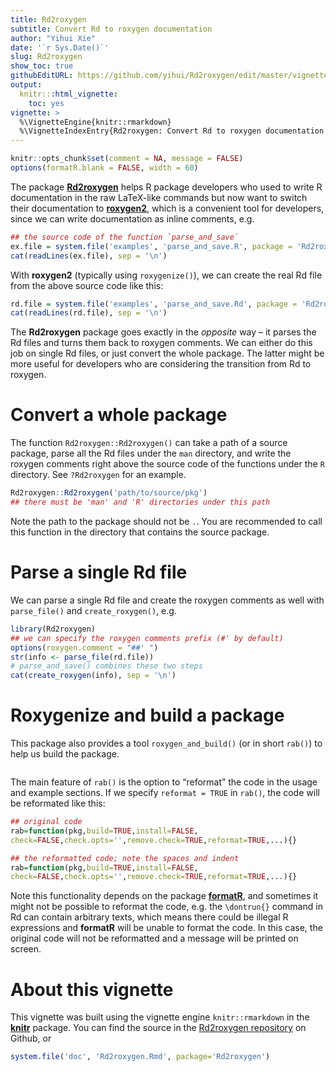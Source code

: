 ```yaml
---
title: Rd2roxygen
subtitle: Convert Rd to roxygen documentation
author: "Yihui Xie"
date: '`r Sys.Date()`'
slug: Rd2roxygen
show_toc: true
githubEditURL: https://github.com/yihui/Rd2roxygen/edit/master/vignettes/Rd2roxygen.Rmd
output:
  knitr:::html_vignette:
    toc: yes
vignette: >
  %\VignetteEngine{knitr::rmarkdown}
  %\VignetteIndexEntry{Rd2roxygen: Convert Rd to roxygen documentation and utilities to enhance R documentation}
---
```


```r
knitr::opts_chunk$set(comment = NA, message = FALSE)
options(formatR.blank = FALSE, width = 60)
```

The package [**Rd2roxygen**](https://github.com/yihui/Rd2roxygen) helps R package developers who
used to write R documentation in the raw LaTeX-like commands but now want to
switch their documentation to [**roxygen2**](https://cran.rstudio.org/package=roxygen2), which is a
convenient tool for developers, since we can write documentation as inline
comments, e.g.

```r
## the source code of the function `parse_and_save`
ex.file = system.file('examples', 'parse_and_save.R', package = 'Rd2roxygen')
cat(readLines(ex.file), sep = '\n')
```

With **roxygen2** (typically using `roxygenize()`), we can create the real
Rd file from the above source code like this:

```r
rd.file = system.file('examples', 'parse_and_save.Rd', package = 'Rd2roxygen')
cat(readLines(rd.file), sep = '\n')
```

The **Rd2roxygen** package goes exactly in the _opposite_ way -- it parses
the Rd files and turns them back to roxygen comments. We can either do this
job on single Rd files, or just convert the whole package. The latter might
be more useful for developers who are considering the transition from Rd to
roxygen.

# Convert a whole package

The function `Rd2roxygen::Rd2roxygen()` can take a path of a source package, parse all
the Rd files under the `man` directory, and write the roxygen comments right
above the source code of the functions under the `R` directory. See
`?Rd2roxygen` for an example.

```r
Rd2roxygen::Rd2roxygen('path/to/source/pkg')
## there must be 'man' and 'R' directories under this path
```

Note the path to the package should not be `.`. You are recommended to call this function in the directory that contains the source package.

# Parse a single Rd file

We can parse a single Rd file and create the roxygen comments as well with
`parse_file()` and `create_roxygen()`, e.g.

```r
library(Rd2roxygen)
## we can specify the roxygen comments prefix (#' by default)
options(roxygen.comment = "##' ")
str(info <- parse_file(rd.file))
# parse_and_save() combines these two steps
cat(create_roxygen(info), sep = '\n')
```

# Roxygenize and build a package

This package also provides a tool `roxygen_and_build()` (or in short `rab()`)
to help us build the package.

```r
```

The main feature of `rab()` is the option to "reformat" the code in the
usage and example sections. If we specify `reformat = TRUE` in `rab()`, the
code will be reformated like this:

```r
## original code
rab=function(pkg,build=TRUE,install=FALSE,
check=FALSE,check.opts='',remove.check=TRUE,reformat=TRUE,...){}
```
```r
## the reformatted code; note the spaces and indent
rab=function(pkg,build=TRUE,install=FALSE,
check=FALSE,check.opts='',remove.check=TRUE,reformat=TRUE,...){}
```

Note this functionality depends on the package [**formatR**](https://yihui.name/formatR), and
sometimes it might not be possible to reformat the code, e.g. the
`\dontrun{}` command in Rd can contain arbitrary texts, which means there
could be illegal R expressions and **formatR** will be unable to format the
code. In this case, the original code will not be reformatted and a message
will be printed on screen.

# About this vignette

This vignette was built using the vignette engine `knitr::rmarkdown`
in the [**knitr**](https://yihui.name/knitr) package. You can find the source
in the [Rd2roxygen
repository](https://github.com/yihui/Rd2roxygen/tree/master/vignettes) on
Github, or

```r
system.file('doc', 'Rd2roxygen.Rmd', package='Rd2roxygen')
```
